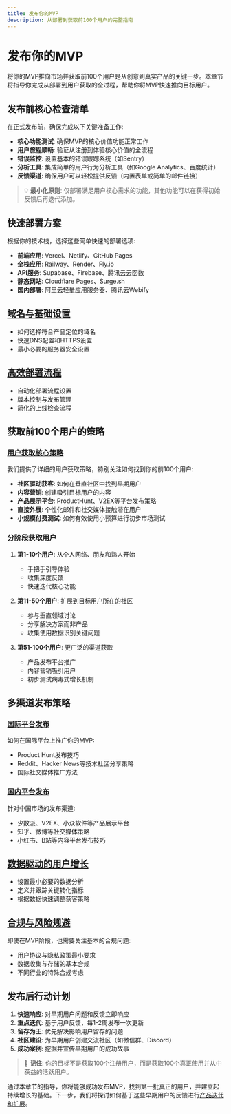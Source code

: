 ```yaml
---
title: 发布你的MVP
description: 从部署到获取前100个用户的完整指南
---
```


# 发布你的MVP

将你的MVP推向市场并获取前100个用户是从创意到真实产品的关键一步。本章节将指导你完成从部署到用户获取的全过程，帮助你将MVP快速推向目标用户。

## 发布前核心检查清单

在正式发布前，确保完成以下关键准备工作:

- **核心功能测试**: 确保MVP的核心价值功能正常工作
- **用户旅程顺畅**: 验证从注册到体验核心价值的全流程
- **错误监控**: 设置基本的错误跟踪系统（如Sentry）
- **分析工具**: 集成简单的用户行为分析工具（如Google Analytics、百度统计）
- **反馈渠道**: 确保用户可以轻松提供反馈（内置表单或简单的邮件链接）

> 💡 **最小化原则**: 仅部署满足用户核心需求的功能，其他功能可以在获得初始反馈后再迭代添加。

## 快速部署方案

根据你的技术栈，选择这些简单快速的部署选项:

- **前端应用**: Vercel、Netlify、GitHub Pages
- **全栈应用**: Railway、Render、Fly.io
- **API服务**: Supabase、Firebase、腾讯云云函数
- **静态网站**: Cloudflare Pages、Surge.sh
- **国内部署**: 阿里云轻量应用服务器、腾讯云Webify

## [域名与基础设置](/docs/launching/domain-setup)

- 如何选择符合产品定位的域名
- 快速DNS配置和HTTPS设置
- 最小必要的服务器安全设置

## [高效部署流程](/docs/launching/deployment-and-filing)

- 自动化部署流程设置
- 版本控制与发布管理
- 简化的上线检查流程

## 获取前100个用户的策略

### [用户获取核心策略](/docs/launching/user-acquisition)

我们提供了详细的用户获取策略，特别关注如何找到你的前100个用户:

- **社区驱动获客**: 如何在垂直社区中找到早期用户
- **内容营销**: 创建吸引目标用户的内容
- **产品展示平台**: ProductHunt、V2EX等平台发布策略
- **直接外展**: 个性化邮件和社交媒体接触潜在用户
- **小规模付费测试**: 如何有效使用小预算进行初步市场测试

### 分阶段获取用户

1. **第1-10个用户**: 从个人网络、朋友和熟人开始
   - 手把手引导体验
   - 收集深度反馈
   - 快速迭代核心功能

2. **第11-50个用户**: 扩展到目标用户所在的社区
   - 参与垂直领域讨论
   - 分享解决方案而非产品
   - 收集使用数据识别关键问题

3. **第51-100个用户**: 更广泛的渠道获取
   - 产品发布平台推广
   - 内容营销吸引用户
   - 初步测试病毒式增长机制

## 多渠道发布策略

### [国际平台发布](/docs/launching/international-publishing)

如何在国际平台上推广你的MVP:
- Product Hunt发布技巧
- Reddit、Hacker News等技术社区分享策略
- 国际社交媒体推广方法

### [国内平台发布](/docs/launching/domestic-publishing)

针对中国市场的发布渠道:
- 少数派、V2EX、小众软件等产品展示平台
- 知乎、微博等社交媒体策略
- 小红书、B站等内容平台发布技巧

## [数据驱动的用户增长](/docs/launching/analytics-metrics)

- 设置最小必要的数据分析
- 定义并跟踪关键转化指标
- 根据数据快速调整获客策略

## [合规与风险规避](/docs/launching/legal-compliance)

即使在MVP阶段，也需要关注基本的合规问题:
- 用户协议与隐私政策最小要求
- 数据收集与存储的基本合规
- 不同行业的特殊合规考虑

## 发布后行动计划

1. **快速响应**: 对早期用户问题和反馈立即响应
2. **重点迭代**: 基于用户反馈，每1-2周发布一次更新
3. **留存为王**: 优先解决影响用户留存的问题
4. **社区建设**: 为早期用户创建交流社区（如微信群、Discord）
5. **成功案例**: 挖掘并宣传早期用户的成功故事

> 🚀 **记住**: 你的目标不是获取100个注册用户，而是获取100个真正使用并从中获益的活跃用户。

通过本章节的指导，你将能够成功发布MVP，找到第一批真正的用户，并建立起持续增长的基础。下一步，我们将探讨如何基于这些早期用户的反馈进行[产品迭代和扩展](/docs/iteration)。 